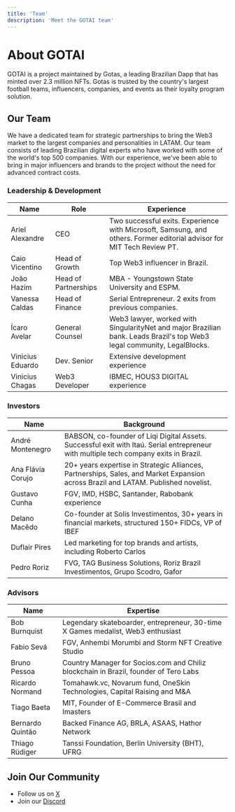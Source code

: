 ```yaml
---
title: 'Team'
description: 'Meet the GOTAI team'
---
```


# About GOTAI

GOTAI is a project maintained by Gotas, a leading Brazilian Dapp that has minted over 2.3 million NFTs. Gotas is trusted by the country's largest football teams, influencers, companies, and events as their loyalty program solution.

## Our Team

We have a dedicated team for strategic partnerships to bring the Web3 market to the largest companies and personalities in LATAM. Our team consists of leading Brazilian digital experts who have worked with some of the world's top 500 companies. With our experience, we've been able to bring in major influencers and brands to the project without the need for advanced contract costs.

### Leadership & Development

| Name | Role | Experience |
|------|------|------------|
| Ariel Alexandre | CEO | Two successful exits. Experience with Microsoft, Samsung, and others. Former editorial advisor for MIT Tech Review PT. |
| Caio Vicentino | Head of Growth | Top Web3 influencer in Brazil. |
| João Hazim | Head of Partnerships | MBA - Youngstown State University and ESPM. |
| Vanessa Caldas | Head of Finance | Serial Entrepreneur. 2 exits from previous companies. |
| Ícaro Avelar | General Counsel | Web3 lawyer, worked with SingularityNet and major Brazilian bank. Leads Brazil's top Web3 legal community, LegalBlocks. |
| Vinicius Eduardo | Dev. Senior | Extensive development experience |
| Vinicius Chagas | Web3 Developer | IBMEC, HOUS3 DIGITAL experience |

### Investors

| Name | Background |
|------|------------|
| André Montenegro | BABSON, co-founder of Liqi Digital Assets. Successful exit with Itaú. Serial entrepreneur with multiple tech company exits in Brazil. |
| Ana Flávia Corujo | 20+ years expertise in Strategic Alliances, Partnerships, Sales, and Market Expansion across Brazil and LATAM. Published novelist. |
| Gustavo Cunha | FGV, IMD, HSBC, Santander, Rabobank experience |
| Delano Macêdo | Co-founder at Solis Investimentos, 30+ years in financial markets, structured 150+ FIDCs, VP of IBEF |
| Duflair Pires | Led marketing for top brands and artists, including Roberto Carlos |
| Pedro Roriz | FVG, TAG Business Solutions, Roriz Brazil Investimentos, Grupo Scodro, Gafor |

### Advisors

| Name | Expertise |
|------|-----------|
| Bob Burnquist | Legendary skateboarder, entrepreneur, 30-time X Games medalist, Web3 enthusiast |
| Fabio Sevá | FGV, Anhembi Morumbi and Storm NFT Creative Studio |
| Bruno Pessoa | Country Manager for Socios.com and Chiliz blockchain in Brazil, founder of Tero Labs |
| Ricardo Normand | Tomahawk.vc, Novarum fund, OneSkin Technologies, Capital Raising and M&A |
| Tiago Baeta | MIT, Founder of E-Commerce Brasil and Imasters |
| Bernardo Quintão | Backed Finance AG, BRLA, ASAAS, Hathor Network |
| Thiago Rüdiger | Tanssi Foundation, Berlin University (BHT), UFRG |

## Join Our Community

- Follow us on [X](https://x.com/Gotasapp)
- Join our [Discord](https://discord.com/invite/Vmz8cwxEAR)
